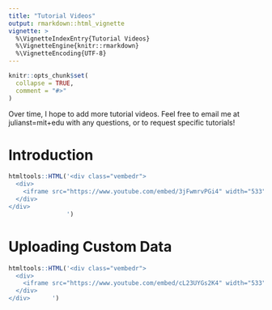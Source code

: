 ```yaml
---
title: "Tutorial Videos"
output: rmarkdown::html_vignette
vignette: >
  %\VignetteIndexEntry{Tutorial Videos}
  %\VignetteEngine{knitr::rmarkdown}
  %\VignetteEncoding{UTF-8}
---
```


```r
knitr::opts_chunk$set(
  collapse = TRUE,
  comment = "#>"
)

```

Over time, I hope to add more tutorial videos. Feel free to email me at 
julianst=mit+edu with any questions, or to request specific tutorials!

# Introduction

```R
htmltools::HTML('<div class="vembedr">
  <div>
    <iframe src="https://www.youtube.com/embed/3jFwmrvPGi4" width="533" height="300" frameborder="0" allowfullscreen=""></iframe>
  </div>
</div>
                ')
```

# Uploading Custom Data

```R
htmltools::HTML('<div class="vembedr">
  <div>
    <iframe src="https://www.youtube.com/embed/cL23UYGs2K4" width="533" height="300" frameborder="0" allowfullscreen=""></iframe>
  </div>
</div>      ')
```

